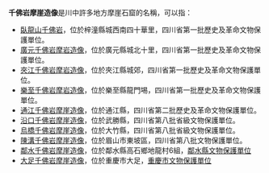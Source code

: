 '''千佛岩摩崖造像'''是川中許多地方摩崖石窟的名稱，可以指：
* [[臥龍山千佛岩|臥龍山千佛岩]]，位於梓潼縣城西南四十華里，四川省第一批歷史及革命文物保護單位。
* [[廣元千佛岩摩岩造像|廣元千佛岩摩岩造像]]，位於廣元縣城北十里，四川省第一批歷史及革命文物保護單位。
* [[夾江千佛岩摩岩造像|夾江千佛岩摩岩造像]]，位於夾江縣城郊，四川省第一批歷史及革命文物保護單位。
* [[樂至千佛岩摩岩造像|樂至千佛岩摩岩造像]]，位於樂至縣龍門埸，四川省第一批歷史及革命文物保護單位。
* [[通江千佛岩摩崖造像|通江千佛岩摩崖造像]]，位於通江縣，四川省第二批歷史及革命文物保護單位。
* [[沿口千佛岩摩崖造像|沿口千佛岩摩崖造像]]，位於武勝縣，四川省第八批省級文物保護單位。
* [[烏橋千佛岩摩崖造像|烏橋千佛岩摩崖造像]]，位於大竹縣，四川省第八批省級文物保護單位。
* [[陳溝千佛岩摩崖造像|陳溝千佛岩摩崖造像]]，位於眉山市東坡區，四川省第八批文物保護單位。
* [[鄰水千佛岩摩崖造像|鄰水千佛岩摩崖造像]]，位於鄰水縣高石鄉地龍村6組，[[鄰水縣文物保護單位|鄰水縣文物保護單位]]
* [[大足千佛岩摩崖造像|大足千佛岩摩崖造像]]，位於重慶市大足，[[重慶市文物保護單位|重慶市文物保護單位]]
{{Disambig|消歧義索引|Cat=七字建築物消歧義}}